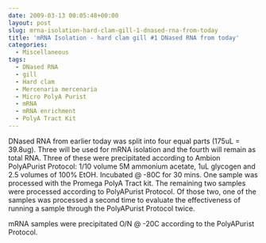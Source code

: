 ```yaml
---
date: 2009-03-13 00:05:48+00:00
layout: post
slug: mrna-isolation-hard-clam-gill-1-dnased-rna-from-today
title: 'mRNA Isolation - hard clam gill #1 DNased RNA from today'
categories:
  - Miscellaneous
tags:
  - DNased RNA
  - gill
  - Hard clam
  - Mercenaria mercenaria
  - Micro PolyA Purist
  - mRNA
  - mRNA enrichment
  - PolyA Tract Kit
---
```


DNased RNA from earlier today was split into four equal parts (175uL = 39.8ug). Three will be used for mRNA isolation and the fourth will remain as total RNA. Three of these were precipitated according to Ambion PolyAPurist Protocol: 1/10 volume 5M ammonium acetate, 1uL glycogen and 2.5 volumes of 100% EtOH. Incubated @ -80C for 30 mins. One sample was processed with the Promega PolyA Tract kit. The remaining two samples were processed according to PolyAPurist Protocol. Of those two, one of the samples was processed a second time to evaluate the effectiveness of running a sample through the PolyAPurist Protocol twice.

mRNA samples were precipitated O/N @ -20C according to the PolyAPurist Protocol.
